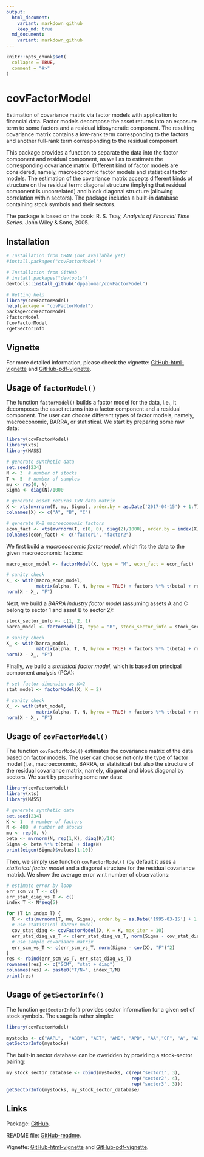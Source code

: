 ```yaml
---
output:
  html_document:
    variant: markdown_github
    keep_md: true
  md_document:
    variant: markdown_github
---
```


<!-- README.md is generated from README.Rmd. Please edit that file -->

```r
knitr::opts_chunk$set(
  collapse = TRUE,
  comment = "#>"
)
```

# covFactorModel
Estimation of covariance matrix via factor models with application
    to financial data. Factor models decompose the asset returns into an 
    exposure term to some factors and a residual idiosyncratic component. The 
    resulting covariance matrix contains a low-rank term corresponding to the 
    factors and another full-rank term corresponding to the residual component. 
    
This package provides a function to separate the data into the factor 
    component and residual component, as well as to estimate the corresponding 
    covariance matrix. Different kind of factor models are considered, namely, 
    macroeconomic factor models and statistical factor models. The estimation
    of the covariance matrix accepts different kinds of structure on the 
    residual term: diagonal structure (implying that residual component is 
    uncorrelated) and block diagonal structure (allowing correlation within 
    sectors). The package includes a built-in database containing stock symbols
    and their sectors.
    
The package is based on the book:
    R. S. Tsay, _Analysis of Financial Time Series._ John Wiley & Sons, 2005.


## Installation
```r
# Installation from CRAN (not available yet)
#install.packages("covFactorModel")

# Installation from GitHub
# install.packages("devtools")
devtools::install_github("dppalomar/covFactorModel")

# Getting help
library(covFactorModel)
help(package = "covFactorModel")
package?covFactorModel
?factorModel
?covFactorModel
?getSectorInfo
```


## Vignette
For more detailed information, please check the vignette: [GitHub-html-vignette](https://rawgit.com/dppalomar/covFactorModel/master/vignettes/covFactorModel-vignette.html) and [GitHub-pdf-vignette](https://rawgit.com/dppalomar/covFactorModel/master/vignettes/covFactorModel-vignette.pdf).


## Usage of `factorModel()`
The function `factorModel()` builds a factor model for the data, i.e., it decomposes the asset returns into a factor component and a residual component. The user can choose different types of factor models, namely, macroeconomic, BARRA, or statistical. We start by preparing some raw data:
```r
library(covFactorModel)
library(xts)
library(MASS)

# generate synthetic data
set.seed(234)
N <- 3  # number of stocks
T <- 5  # number of samples
mu <- rep(0, N)
Sigma <- diag(N)/1000

# generate asset returns TxN data matrix
X <- xts(mvrnorm(T, mu, Sigma), order.by = as.Date('2017-04-15') + 1:T) 
colnames(X) <- c("A", "B", "C")

# generate K=2 macroeconomic factors
econ_fact <- xts(mvrnorm(T, c(0, 0), diag(2)/1000), order.by = index(X))
colnames(econ_fact) <- c("factor1", "factor2")
```

We first build a _macroeconomic factor model_, which fits the data to the given macroeconomic factors:
```r
macro_econ_model <- factorModel(X, type = "M", econ_fact = econ_fact)

# sanity check
X_ <- with(macro_econ_model, 
           matrix(alpha, T, N, byrow = TRUE) + factors %*% t(beta) + residual)
norm(X - X_, "F")
```

Next, we build a _BARRA industry factor model_ (assuming assets A and C belong to sector 1 and asset B to sector 2):
```r
stock_sector_info <- c(1, 2, 1)
barra_model <- factorModel(X, type = "B", stock_sector_info = stock_sector_info)

# sanity check
X_ <- with(barra_model, 
           matrix(alpha, T, N, byrow = TRUE) + factors %*% t(beta) + residual)
norm(X - X_, "F")
```

Finally, we build a _statistical factor model_, which is based on principal component analysis (PCA):
```r
# set factor dimension as K=2
stat_model <- factorModel(X, K = 2)

# sanity check
X_ <- with(stat_model, 
           matrix(alpha, T, N, byrow = TRUE) + factors %*% t(beta) + residual)
norm(X - X_, "F")
```

## Usage of `covFactorModel()`
The function `covFactorModel()` estimates the covariance matrix of the data based on factor models. The user can choose not only the type of factor model (i.e., macroeconomic, BARRA, or statistical) but also the structure of the residual covariance matrix, namely, diagonal and block diagonal by sectors.
We start by preparing some raw data:
```r
library(covFactorModel)
library(xts)
library(MASS)

# generate synthetic data
set.seed(234)
K <- 1   # number of factors
N <- 400  # number of stocks
mu <- rep(0, N)
beta <- mvrnorm(N, rep(1,K), diag(K)/10)
Sigma <- beta %*% t(beta) + diag(N)
print(eigen(Sigma)$values[1:10])
```

Then, we simply use function `covFactorModel()` (by default it uses a _statistical factor model_ and a diagonal structure for the residual covariance matrix). We show the average error w.r.t number of observations:
```r
# estimate error by loop
err_scm_vs_T <- c()
err_stat_diag_vs_T <- c()
index_T <- N*seq(5)

for (T in index_T) {
  X <- xts(mvrnorm(T, mu, Sigma), order.by = as.Date('1995-03-15') + 1:T)
  # use statistical factor model
  cov_stat_diag <- covFactorModel(X, K = K, max_iter = 10)
  err_stat_diag_vs_T <- c(err_stat_diag_vs_T, norm(Sigma - cov_stat_diag, "F")^2)
  # use sample covariance matrix
  err_scm_vs_T <- c(err_scm_vs_T, norm(Sigma - cov(X), "F")^2)
}
res <- rbind(err_scm_vs_T, err_stat_diag_vs_T)
rownames(res) <- c("SCM", "stat + diag")
colnames(res) <- paste0("T/N=", index_T/N)
print(res)
```


## Usage of `getSectorInfo()`
The function `getSectorInfo()` provides sector information for a given set of stock symbols. The usage is rather simple:
```r
library(covFactorModel)

mystocks <- c("AAPL",  "ABBV", "AET", "AMD", "APD", "AA","CF", "A", "ADI", "IBM")
getSectorInfo(mystocks)
```

The built-in sector database can be overidden by providing a stock-sector pairing:
```r
my_stock_sector_database <- cbind(mystocks, c(rep("sector1", 3),
                                              rep("sector2", 4),
                                              rep("sector3", 3)))
getSectorInfo(mystocks, my_stock_sector_database)
```


## Links
Package: [GitHub](https://github.com/dppalomar/covFactorModel).

README file: [GitHub-readme](https://rawgit.com/dppalomar/covFactorModel/master/README.html).

Vignette: [GitHub-html-vignette](https://rawgit.com/dppalomar/covFactorModel/master/vignettes/covFactorModel-vignette.html) and [GitHub-pdf-vignette](https://rawgit.com/dppalomar/covFactorModel/master/vignettes/covFactorModel-vignette.pdf).
